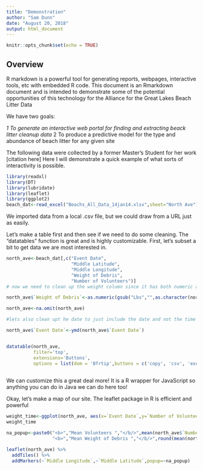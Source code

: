 ```yaml
---
title: "Demonstration"
author: "Sam Dunn"
date: "August 20, 2018"
output: html_document
---
```


```r
knitr::opts_chunk$set(echo = TRUE)
```

## Overview
R markdown is a powerful tool for generating reports, webpages, interactive tools, etc with embedded R code.  This document is an Rmarkdown document and is intended to demonstrate some of the potential opportunities of this technology for the Alliance for the Great Lakes Beach Litter Data

We have two goals:

*1 To generate an interactive web portal for finding and extracting beack litter cleanup data
*2 To produce a predictive model for the type and abundance of beach litter for any given site


The following data were collected by a former Master's Student for her work [citation here]  Here I will demonstrate a quick example of what sorts of interactivity is possible.
```r
library(readxl)
library(DT)
library(lubridate)
library(leaflet)
library(ggplot2)
beach_dat<-read_excel("Beachs_All_Data_14jan14.xlsx",sheet="North Ave")

```
 We imported data from a local .csv file, but we could draw from a URL just as easily.
 
 Let's make a table first and then see if we need to do some cleaning.  The "datatables" function is great and is highly customizable.  First, let's subset a bit to get data we are most interested in.
 
```r
north_ave<-beach_dat[,c("Event Date",
                        "Middle Latitude",
                        "Middle Longitude",
                        "Weight of Debris",
                        "Number of Volunteers")]
# now we need to clean up the weight column since it has both numeric and strings in it

north_ave$`Weight of Debris`<-as.numeric(gsub("Lbs","",as.character(north_ave$`Weight of Debris`)))

north_ave<-na.omit(north_ave)

#lets also clean upt he date to just include the date and not the time

north_ave$`Event Date`<-ymd(north_ave$`Event Date`)


datatable(north_ave,
          filter='top',
          extensions='Buttons',
          options = list(dom = 'Bfrtip',buttons = c('copy', 'csv', 'excel', 'pdf', 'print')))
  
```
 
We can customize this a great deal more!  It is a R wrapper for JavaScript so anything you can do in Java we can do here too!

Okay, let's make a map of our site. The leaflet package in R is efficient and powerful


```r
weight_time<-ggplot(north_ave, aes(x=`Event Date`,y=`Number of Volunteers`))+geom_point()+geom_line()
weight_time

na_popup<-paste0("<b>","Mean Volunteers ","</b/>",mean(north_ave$`Number of Volunteers`,na.rm=T),"<br>",
                 "<b>","Mean Weight of Debris ","</b/>",round(mean(north_ave$`Weight of Debris`,na.rm=T)),2)

leaflet(north_ave) %>% 
  addTiles() %>% 
  addMarkers(~`Middle Longitude`,~`Middle Latitude`,popup=~na_popup)
  
```

